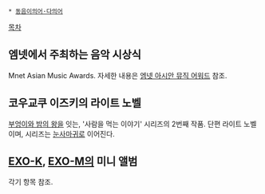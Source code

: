 * [[동음이의어·다의어]]

[[목차]]

== 엠넷에서 주최하는 음악 시상식 ==
Mnet Asian Music Awards. 자세한 내용은 [[엠넷 아시안 뮤직 어워드]] 참조.
== 코우교쿠 이즈키의 라이트 노벨 ==
[[부엉이와 밤의 왕]]을 잇는, '사람을 먹는 이야기' 시리즈의 2번째 작품. 단편 라이트 노벨이며, 시리즈는 [[눈사마귀]]로 이어진다.

== [[EXO-K]], [[EXO-M]]의 미니 앨범 ==
각기 항목 참조.
